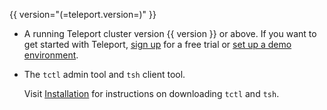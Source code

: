 {{ version="(=teleport.version=)" }}

- A running Teleport cluster version {{ version }} or above. If you want to get started with Teleport, [sign
  up](https://goteleport.com/signup) for a free trial or [set up a demo
  environment](../admin-guides/deploy-a-cluster/linux-demo.mdx).

- The `tctl` admin tool and `tsh` client tool.

  Visit [Installation](../installation/installation.mdx) for instructions on downloading
  `tctl` and `tsh`.
